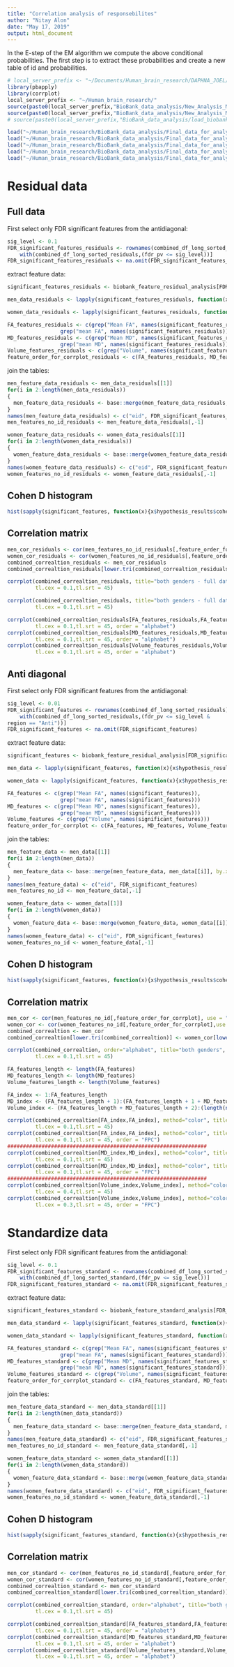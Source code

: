 ```yaml
---
title: "Correlation analysis of responsebilites"
author: "Nitay Alon"
date: "May 17, 2019"
output: html_document
---
```


In the E-step of the EM algorithm we compute the above conditional probabilities. The first step is to extract these probabilities and create a new table of id and probabilities.

```r
# local_server_prefix <- "~/Documents/Human_brain_research/DAPHNA_JOEL/"
library(pbapply)
library(corrplot)
local_server_prefix <- "~/Human_brain_research/"
source(paste0(local_server_prefix,"BioBank_data_analysis/New_Analysis_Method/Residuals_analysis_methods/analyze_full_brain_feature.R"))
source(paste0(local_server_prefix,"BioBank_data_analysis/New_Analysis_Method/Residuals_analysis_methods/method_helper.R"))
# source(paste0(local_server_prefix,"BioBank_data_analysis/load_biobank_data.R"))
```

```r
load("~/Human_brain_research/BioBank_data_analysis/Final_data_for_analysis/biobank_feature_residual_analysis.RData")
load("~/Human_brain_research/BioBank_data_analysis/Final_data_for_analysis/biobank_feature_standard_analysis.RData")
load("~/Human_brain_research/BioBank_data_analysis/Final_data_for_analysis/combined_df_long_sorted_residuals.RData")
load("~/Human_brain_research/BioBank_data_analysis/Final_data_for_analysis/combined_df_long_sorted_standardize.RData")
load("~/Human_brain_research/BioBank_data_analysis/Final_data_for_analysis/colomns_name.RData")
```

# Residual data

## Full data

First select only FDR significant features from the antidiagonal: 
```r
sig_level <- 0.1
FDR_significant_features_residuals <- rownames(combined_df_long_sorted_residuals)[
    with(combined_df_long_sorted_residuals,(fdr_pv <= sig_level))]  
FDR_significant_features_residuals <- na.omit(FDR_significant_features_residuals)
```

extract feature data:
```r
significant_features_residuals <- biobank_feature_residual_analysis[FDR_significant_features_residuals]

men_data_residuals <- lapply(significant_features_residuals, function(x){x$hypothesis_results$pure_type_vs_mixed_gender_em_results$alternative_hypothesis$men_responsebilities})

women_data_residuals <- lapply(significant_features_residuals, function(x){x$hypothesis_results$pure_type_vs_mixed_gender_em_results$alternative_hypothesis$women_responsebilities})
```

```r
FA_features_residuals <- c(grep("Mean FA", names(significant_features_residuals)),
                 grep("mean FA", names(significant_features_residuals)))
MD_features_residuals <- c(grep("Mean MD", names(significant_features_residuals)),
                 grep("mean MD", names(significant_features_residuals)))
Volume_features_residuals <- c(grep("Volume", names(significant_features_residuals)))
feature_order_for_corrplot_residuals <- c(FA_features_residuals, MD_features_residuals, Volume_features_residuals)
```

join the tables:
```r
men_feature_data_residuals <- men_data_residuals[[1]]
for(i in 2:length(men_data_residuals))
{
  men_feature_data_residuals <- base::merge(men_feature_data_residuals, men_data_residuals[[i]], by.x = "eid", by.y = "eid")
}
names(men_feature_data_residuals) <- c("eid", FDR_significant_features_residuals)
men_features_no_id_residuals <- men_feature_data_residuals[,-1]
```

```r
women_feature_data_residuals <- women_data_residuals[[1]]
for(i in 2:length(women_data_residuals))
{
  women_feature_data_residuals <- base::merge(women_feature_data_residuals, women_data_residuals[[i]], by.x = "eid", by.y = "eid")
}
names(women_feature_data_residuals) <- c("eid", FDR_significant_features_residuals)
women_features_no_id_residuals <- women_feature_data_residuals[,-1]
```

## Cohen D histogram

```r
hist(sapply(significant_features, function(x){x$hypothesis_results$cohen_d_test$estimate}),xlab = "Cohen-D", main = "Histogram of Cohen D", sub = "Residual data")
```


## Correlation matrix
```r
men_cor_residuals <- cor(men_features_no_id_residuals[,feature_order_for_corrplot_residuals], use = "pairwise.complete.obs")
women_cor_residuals <- cor(women_features_no_id_residuals[,feature_order_for_corrplot_residuals],use = "pairwise.complete.obs")
combined_correaltion_residuals <- men_cor_residuals
combined_correaltion_residuals[lower.tri(combined_correaltion_residuals)] <- women_cor_residuals[lower.tri(women_cor_residuals)]
```


```r
corrplot(combined_correaltion_residuals, title="both genders - full data", order = "alphabet",
         tl.cex = 0.1,tl.srt = 45)
```

```r
corrplot(combined_correaltion_residuals, title="both genders - full data", order = "FPC",
         tl.cex = 0.1,tl.srt = 45)
```

```r
corrplot(combined_correaltion_residuals[FA_features_residuals,FA_features_residuals], method="color", title="FA",
         tl.cex = 0.1,tl.srt = 45, order = "alphabet")  
corrplot(combined_correaltion_residuals[MD_features_residuals,MD_features_residuals], method="color", title="MD",
         tl.cex = 0.1,tl.srt = 45, order = "alphabet")  
corrplot(combined_correaltion_residuals[Volume_features_residuals,Volume_features_residuals], method="color", title="Volume",
         tl.cex = 0.1,tl.srt = 45, order = "alphabet")  
```


## Anti diagonal
First select only FDR significant features from the antidiagonal: 
```r
sig_level <- 0.01
FDR_significant_features <- rownames(combined_df_long_sorted_residuals)[
    with(combined_df_long_sorted_residuals,(fdr_pv <= sig_level & 
region == "Anti"))]  
FDR_significant_features <- na.omit(FDR_significant_features)
```

extract feature data:
```r
significant_features <- biobank_feature_residual_analysis[FDR_significant_features]

men_data <- lapply(significant_features, function(x){x$hypothesis_results$pure_type_vs_mixed_gender_em_results$alternative_hypothesis$men_responsebilities})

women_data <- lapply(significant_features, function(x){x$hypothesis_results$pure_type_vs_mixed_gender_em_results$alternative_hypothesis$women_responsebilities})
```

```r
FA_features <- c(grep("Mean FA", names(significant_features)),
                 grep("mean FA", names(significant_features)))
MD_features <- c(grep("Mean MD", names(significant_features)),
                 grep("mean MD", names(significant_features)))
Volume_features <- c(grep("Volume", names(significant_features)))
feature_order_for_corrplot <- c(FA_features, MD_features, Volume_features)
```

join the tables:
```r
men_feature_data <- men_data[[1]]
for(i in 2:length(men_data))
{
  men_feature_data <- base::merge(men_feature_data, men_data[[i]], by.x = "eid", by.y = "eid")
}
names(men_feature_data) <- c("eid", FDR_significant_features)
men_features_no_id <- men_feature_data[,-1]
```

```r
women_feature_data <- women_data[[1]]
for(i in 2:length(women_data))
{
  women_feature_data <- base::merge(women_feature_data, women_data[[i]], by.x = "eid", by.y = "eid")
}
names(women_feature_data) <- c("eid", FDR_significant_features)
women_features_no_id <- women_feature_data[,-1]
```

## Cohen D histogram

```r
hist(sapply(significant_features, function(x){x$hypothesis_results$cohen_d_test$estimate}),xlab = "Cohen-D", main = "Histogram of Cohen D", sub = "Residual data")
```


## Correlation matrix
```r
men_cor <- cor(men_features_no_id[,feature_order_for_corrplot], use = "pairwise.complete.obs")
women_cor <- cor(women_features_no_id[,feature_order_for_corrplot],use = "pairwise.complete.obs")
combined_correaltion <- men_cor
combined_correaltion[lower.tri(combined_correaltion)] <- women_cor[lower.tri(women_cor)]
```


```r
corrplot(combined_correaltion, order="alphabet", title="both genders",
         tl.cex = 0.1,tl.srt = 45)
```

```r
FA_features_length <- length(FA_features)
MD_features_length <- length(MD_features)
Volume_features_length <- length(Volume_features)

FA_index <- 1:FA_features_length
MD_index <- (FA_features_length + 1):(FA_features_length + 1 + MD_features_length) 
Volume_index <- (FA_features_length + MD_features_length + 2):(length(names(significant_features))) 
```

```r
corrplot(combined_correaltion[FA_index,FA_index], method="color", title="FA",
         tl.cex = 0.1,tl.srt = 45)  
corrplot(combined_correaltion[FA_index,FA_index], method="color", title="FA",
         tl.cex = 0.1,tl.srt = 45, order = "FPC")  
################################################################
corrplot(combined_correaltion[MD_index,MD_index], method="color", title="MD",
         tl.cex = 0.1,tl.srt = 45)  
corrplot(combined_correaltion[MD_index,MD_index], method="color", title="MD",
         tl.cex = 0.1,tl.srt = 45, order = "FPC")  
################################################################
corrplot(combined_correaltion[Volume_index,Volume_index], method="color", title="Volume",
         tl.cex = 0.4,tl.srt = 45)  
corrplot(combined_correaltion[Volume_index,Volume_index], method="color", title="Volume",
         tl.cex = 0.3,tl.srt = 45, order = "FPC")  
```

# Standardize data

First select only FDR significant features from the antidiagonal: 
```r
sig_level <- 0.1
FDR_significant_features_standard <- rownames(combined_df_long_sorted_standard)[
    with(combined_df_long_sorted_standard,(fdr_pv <= sig_level))]  
FDR_significant_features_standard <- na.omit(FDR_significant_features_standard)
```

extract feature data:
```r
significant_features_standard <- biobank_feature_standard_analysis[FDR_significant_features_standard]

men_data_standard <- lapply(significant_features_standard, function(x){x$hypothesis_results$pure_type_vs_mixed_gender_em_results$alternative_hypothesis$men_responsebilities})

women_data_standard <- lapply(significant_features_standard, function(x){x$hypothesis_results$pure_type_vs_mixed_gender_em_results$alternative_hypothesis$women_responsebilities})
```

```r
FA_features_standard <- c(grep("Mean FA", names(significant_features_standard)),
                 grep("mean FA", names(significant_features_standard)))
MD_features_standard <- c(grep("Mean MD", names(significant_features_standard)),
                 grep("mean MD", names(significant_features_standard)))
Volume_features_standard <- c(grep("Volume", names(significant_features_standard)))
feature_order_for_corrplot_standard <- c(FA_features_standard, MD_features_standard, Volume_features_standard)
```

join the tables:
```r
men_feature_data_standard <- men_data_standard[[1]]
for(i in 2:length(men_data_standard))
{
  men_feature_data_standard <- base::merge(men_feature_data_standard, men_data_standard[[i]], by.x = "eid", by.y = "eid")
}
names(men_feature_data_standard) <- c("eid", FDR_significant_features_standard)
men_features_no_id_standard <- men_feature_data_standard[,-1]
```

```r
women_feature_data_standard <- women_data_standard[[1]]
for(i in 2:length(women_data_standard))
{
  women_feature_data_standard <- base::merge(women_feature_data_standard, women_data_standard[[i]], by.x = "eid", by.y = "eid")
}
names(women_feature_data_standard) <- c("eid", FDR_significant_features_standard)
women_features_no_id_standard <- women_feature_data_standard[,-1]
```

## Cohen D histogram

```r
hist(sapply(significant_features_standard, function(x){x$hypothesis_results$cohen_d_test$estimate}),xlab = "Cohen-D", main = "Histogram of Cohen D", sub = "Residual data")
```


## Correlation matrix
```r
men_cor_standard <- cor(men_features_no_id_standard[,feature_order_for_corrplot_standard], use = "pairwise.complete.obs")
women_cor_standard <- cor(women_features_no_id_standard[,feature_order_for_corrplot_standard],use = "pairwise.complete.obs")
combined_correaltion_standard <- men_cor_standard
combined_correaltion_standard[lower.tri(combined_correaltion_standard)] <- women_cor_standard[lower.tri(women_cor_standard)]
```


```r
corrplot(combined_correaltion_standard, order="alphabet", title="both genders - full data",
         tl.cex = 0.1,tl.srt = 45)
```

```r
corrplot(combined_correaltion_standard[FA_features_standard,FA_features_standard], method="color", title="FA",
         tl.cex = 0.1,tl.srt = 45, order = "alphabet")  
corrplot(combined_correaltion_standard[MD_features_standard,MD_features_standard], method="color", title="MD",
         tl.cex = 0.1,tl.srt = 45, order = "alphabet")  
corrplot(combined_correaltion_standard[Volume_features_standard,Volume_features_standard], method="color", title="Volume",
         tl.cex = 0.1,tl.srt = 45, order = "alphabet")  
```